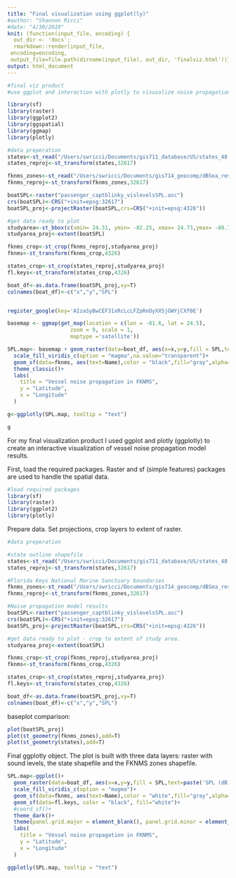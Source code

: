 ```yaml
---
title: "Final visualization using ggplot(ly)"
#author: "Shannon Ricci"
#date: "4/30/2019"
knit: (function(input_file, encoding) {
  out_dir <- 'docs';
  rmarkdown::render(input_file,
 encoding=encoding,
 output_file=file.path(dirname(input_file), out_dir, 'finalviz.html'))})
output: html_document
---
```



```r
#final viz product
#use ggplot and interaction with plotly to visuzalize noise propagation model results

library(sf)
library(raster)
library(ggplot2)
library(ggspatial)
library(ggmap)
library(plotly)

#data preperation
states<-st_read("/Users/swricci/Documents/gis711_database/US/states_48.shp")
states_reproj<-st_transform(states,32617)

fknms_zones<-st_read("/Users/swricci/Documents/gis714_geocomp/dBSea_results/FKNMS_marine_zones.shp")
fknms_reproj<-st_transform(fknms_zones,32617)

boatSPL<-raster("passenger_captblinky_vislevelsSPL.asc")
crs(boatSPL)<-CRS("+init=epsg:32617")
boatSPL_proj<-projectRaster(boatSPL,crs=CRS("+init=epsg:4326"))

#get data ready to plot
studyarea<-st_bbox(c(xmin= 24.31, ymin= -82.25, xmax= 24.73,ymax= -80.75),crs = st_crs(4326))
studyarea_proj<-extent(boatSPL)

fknms_crop<-st_crop(fknms_reproj,studyarea_proj)
fknms<-st_transform(fknms_crop,4326)

states_crop<-st_crop(states_reproj,studyarea_proj)
fl.keys<-st_transform(states_crop,4326)

boat_df<-as.data.frame(boatSPL_proj,xy=T)
colnames(boat_df)<-c("x","y","SPL")


register_google(key='AIzaSyBwCEF31xRcLcLFZpRnOyXXSjGWYjCXf0E')

basemap <- ggmap(get_map(location = c(lon = -81.6, lat = 24.5),
                    zoom = 9, scale = 1,
                    maptype ='satellite'))

SPL.map<- basemap + geom_raster(data=boat_df, aes(x=x,y=y,fill = SPL,text=paste('SPL (dB):', round(SPL,2))),alpha = 0.8, inherit.aes = F)+
  scale_fill_viridis_c(option = "magma",na.value="transparent")+
  geom_sf(data=fknms, aes(text=Name),color = "black",fill="gray",alpha=0.6,inherit.aes = FALSE)+
  theme_classic()+
  labs(
    title = "Vessel noise propagation in FKNMS",
    y = "Latitude",
    x = "Longitude"
  )

g<-ggplotly(SPL.map, tooltip = "text")

```

```r
g

```


For my final visualization product I used ggplot and plotly (ggplotly) to create an interactive visualization of vessel noise propagation model results.

First, load the required packages. Raster and sf (simple features) packages are used to handle the spatial data.
```r
#load required packages
library(sf)
library(raster)
library(ggplot2)
library(plotly)
```

Prepare data. Set projections, crop layers to extent of raster.
```r
#data preperation

#state outline shapefile
states<-st_read("/Users/swricci/Documents/gis711_database/US/states_48.shp")
states_reproj<-st_transform(states,32617)

#Florida Keys National Marine Sanctuary boundaries
fknms_zones<-st_read("/Users/swricci/Documents/gis714_geocomp/dBSea_results/FKNMS_marine_zones.shp")
fknms_reproj<-st_transform(fknms_zones,32617)

#Noise propagation model results
boatSPL<-raster("passenger_captblinky_vislevelsSPL.asc")
crs(boatSPL)<-CRS("+init=epsg:32617")
boatSPL_proj<-projectRaster(boatSPL,crs=CRS("+init=epsg:4326"))

#get data ready to plot - crop to extent of study area.
studyarea_proj<-extent(boatSPL)

fknms_crop<-st_crop(fknms_reproj,studyarea_proj)
fknms<-st_transform(fknms_crop,4326)

states_crop<-st_crop(states_reproj,studyarea_proj)
fl.keys<-st_transform(states_crop,4326)

boat_df<-as.data.frame(boatSPL_proj,xy=T)
colnames(boat_df)<-c("x","y","SPL")
```

baseplot comparison:
```r
plot(boatSPL_proj)
plot(st_geometry(fknms_zones),add=T)
plot(st_geometry(states),add=T)
```

Final ggplotly object. The plot is built with three data layers: raster with sound levels, the state shapefile and the FKNMS zones shapefile. 
```r
SPL.map<-ggplot()+
  geom_raster(data=boat_df, aes(x=x,y=y,fill = SPL,text=paste('SPL (dB):', round(SPL,2))))+
  scale_fill_viridis_c(option = "magma")+
  geom_sf(data=fknms, aes(text=Name),color = "white",fill="gray",alpha=0.6)+
  geom_sf(data=fl.keys, color = "black", fill="white")+
  #coord_sf()+
  theme_dark()+
  theme(panel.grid.major = element_blank(), panel.grid.minor = element_blank())+
  labs(
    title = "Vessel noise propagation in FKNMS",
    y = "Latitude",
    x = "Longitude"
  )

ggplotly(SPL.map, tooltip = "text")
```

